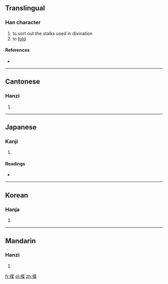 ==Translingual==

===Han character===
{{Han char|rn=64|rad=手|as=09|sn=12|four=5409<sub>4</sub>|canj=手心廿木 (QPTD)}}

# to sort out the stalks used in divination
# to [[fold]]

====References====
* {{Han ref|kx=0444.190|dkj=12403|dj=0795.160|hdz=31911.150|uh=63F2|ud=25586|bh=D960|bd=55648}}

----

==Cantonese==

===Hanzi===
{{yue-hanzi|jyut=|y=sip3}}

# {{defn|Cantonese|sort=手09}}

----

==Japanese==

===Kanji===
{{ja-kanji|grade=|rs=手09}}

# {{defn|Japanese|sort=手09}}

====Readings====
* {{ja-readings|on=[[せつ]] (setsu), [[ぜち]] (zechi), [[ちょう]] (chō), [[じょう]] (jō)|kun=[[かぞえる]] (kazoeru)}}

----

==Korean==

===Hanja===
{{ko-hanja|hangeul=설|eumhun=|rv=seol|mr=sŏl|y=sel}}

# {{defn|Korean|sort=手09}}

----

==Mandarin==

===Hanzi===
{{cmn-hanzi|pin=[[dié]] ([[die2]]), [[shé]] ([[she2]]), [[tié]] ([[tie2]]), [[yè]] ([[ye4]])|wg=tieh<sup>2</sup>, she<sup>2</sup>, t'ieh<sup>2</sup>, yeh<sup>4</sup>}}

# {{defn|Mandarin|sort=手09}}

[[fr:揲]]
[[pl:揲]]
[[zh:揲]]